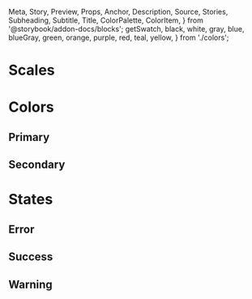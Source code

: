   Meta,
  Story,
  Preview,
  Props,
  Anchor,
  Description,
  Source,
  Stories,
  Subheading,
  Subtitle,
  Title,
  ColorPalette,
  ColorItem,
} from '@storybook/addon-docs/blocks';
  getSwatch,
  black,
  white,
  gray,
  blue,
  blueGray,
  green,
  orange,
  purple,
  red,
  teal,
  yellow,
} from './colors';

<Meta title='Design System/Colors' />

# Scales

<ColorPalette>
  <ColorItem title='gray' colors={getSwatch(gray)} />
  <ColorItem title='blue' colors={getSwatch(blue)} />
  <ColorItem title='blue gray' colors={getSwatch(blueGray)} />
  <ColorItem title='green' colors={getSwatch(green)} />
  <ColorItem title='orange' colors={getSwatch(orange)} />
  <ColorItem title='purple' colors={getSwatch(purple)} />
  <ColorItem title='red' colors={getSwatch(red)} />
  <ColorItem title='teal' colors={getSwatch(teal)} />
  <ColorItem title='yellow' colors={getSwatch(yellow)} />
</ColorPalette>

# Colors

## Primary

<ColorPalette>
  <ColorItem
    title='main | light | dark'
    colors={[
      theme.colors.primary.main,
      theme.colors.primary.light,
      theme.colors.primary.dark,
    ]}
  />
  <ColorItem
    title='text on primary'
    colors={[
      theme.colors.primary.contrast.main,
      theme.colors.primary.contrast.light,
      theme.colors.primary.contrast.dark,
    ]}
  />
</ColorPalette>

## Secondary

<ColorPalette>
  <ColorItem
    title='main | light | dark'
    colors={[
      theme.colors.secondary.main,
      theme.colors.secondary.light,
      theme.colors.secondary.dark,
    ]}
  />
  <ColorItem
    title='text on secondary'
    colors={[
      theme.colors.secondary.contrast.main,
      theme.colors.secondary.contrast.light,
      theme.colors.secondary.contrast.dark,
    ]}
  />
</ColorPalette>

# States

## Error

<ColorPalette>
  <ColorItem
    title='main | light | dark'
    colors={[
      theme.colors.error.main,
      theme.colors.error.light,
      theme.colors.error.dark,
    ]}
  />
  <ColorItem
    title='text on error'
    colors={[
      theme.colors.error.contrast.main,
      theme.colors.error.contrast.light,
      theme.colors.error.contrast.dark,
    ]}
  />
</ColorPalette>

## Success

<ColorPalette>
  <ColorItem
    title='main | light | dark'
    colors={[
      theme.colors.success.main,
      theme.colors.success.light,
      theme.colors.success.dark,
    ]}
  />
  <ColorItem
    title='text on success'
    colors={[
      theme.colors.success.contrast.main,
      theme.colors.success.contrast.light,
      theme.colors.success.contrast.dark,
    ]}
  />
</ColorPalette>

## Warning

<ColorPalette>
  <ColorItem
    title='main | light | dark'
    colors={[
      theme.colors.warning.main,
      theme.colors.warning.light,
      theme.colors.warning.dark,
    ]}
  />
  <ColorItem
    title='text on warning'
    colors={[
      theme.colors.warning.contrast.main,
      theme.colors.warning.contrast.light,
      theme.colors.warning.contrast.dark,
    ]}
  />
</ColorPalette>
